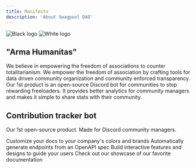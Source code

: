 ```yaml
---
title: Manifesto
description: 'About Swagpool DAO'
---
```


<img
  className="block dark:hidden"
  src="/images/black-logo.png"
  alt="Black logo"
/>
<img
  className="hidden dark:block"
  src="/images/white-logo.png"
  alt="White logo"
/>

## "Arma Humanitas"

We believe in empowering the freedom of associations to counter totalitarianism. 
We empower the freedom of association by crafting tools for data driven community organization and community enforced transparency.
Our 1st product is an open-source Discord bot for communities to stop rewarding freeloaders. 
It provides better analytics for community managers and makes it simple to share stats with their community.

## Contribution tracker bot

Our 1st open-source product. Made for Discord community managers.

<CardGroup cols={2}>
  <Card
    title="Quickstart"
    icon="bolt"
    href="/essentials/quickstart"
  >
    Customize your docs to your company's colors and brands
  </Card>
  <Card
    title="Reference APIs"
    icon="code"
    href="https://mintlify.com/docs/api-playground/openapi"
  >
    Automatically generate endpoints from an OpenAPI spec
  </Card>
  <Card
    title="Add Components"
    icon="screwdriver-wrench"
    href="https://mintlify.com/docs/components/accordion"
  >
    Build interactive features and designs to guide your users
  </Card>
  <Card
    title="Get Inspiration"
    icon="stars"
    href="https://mintlify.com/showcase"
  >
    Check out our showcase of our favorite documentation
  </Card>
</CardGroup>
